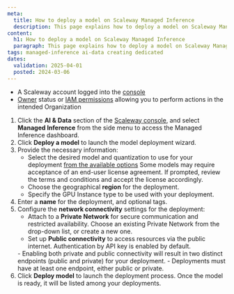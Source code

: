 ```yaml
---
meta:
  title: How to deploy a model on Scaleway Managed Inference
  description: This page explains how to deploy a model on Scaleway Managed Inference
content:
  h1: How to deploy a model on Scaleway Managed Inference
  paragraph: This page explains how to deploy a model on Scaleway Managed Inference
tags: managed-inference ai-data creating dedicated
dates:
  validation: 2025-04-01
  posted: 2024-03-06
---
```


<Macro id="requirements" />

- A Scaleway account logged into the [console](https://console.scaleway.com)
- [Owner](/iam/concepts/#owner) status or [IAM permissions](/iam/concepts/#permission) allowing you to perform actions in the intended Organization

1. Click the **AI & Data** section of the [Scaleway console](https://console.scaleway.com/), and select **Managed Inference** from the side menu to access the Managed Inference dashboard.
2. Click **Deploy a model** to launch the model deployment wizard.
3. Provide the necessary information:
    - Select the desired model and quantization to use for your deployment [from the available options](/managed-inference/reference-content/)
        <Message type="note">
          Some models may require acceptance of an end-user license agreement. If prompted, review the terms and conditions and accept the license accordingly.
        </Message>
    - Choose the geographical **region** for the deployment.
    - Specify the GPU Instance type to be used with your deployment.
4. Enter a **name** for the deployment, and optional tags.
5. Configure the **network connectivity** settings for the deployment:
    - Attach to a **Private Network** for secure communication and restricted availability. Choose an existing Private Network from the drop-down list, or create a new one.
    - Set up **Public connectivity** to access resources via the public internet. Authentication by API key is enabled by default.
    <Message type="important">
      - Enabling both private and public connectivity will result in two distinct endpoints (public and private) for your deployment.
      - Deployments must have at least one endpoint, either public or private.
    </Message>
6. Click **Deploy model** to launch the deployment process. Once the model is ready, it will be listed among your deployments.